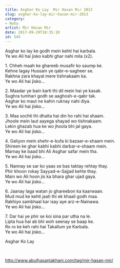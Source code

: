 ```yaml
---
title: Asghar Ko Lay  Mir Hasan Mir 2013
slug: asghar-ko-lay-mir-hasan-mir-2013
category: 
- Noha
artist: Mir Hasan Mir
date: 2017-09-29T18:35:10
id: 545
---
```


<p>Asghar ko lay ke godh mein kehti hai karbala.<br />
Ye wo Ali hai jisko kabhi ghar nahi mila (x2).</p>
<p>1. Chheh maah ke ghareeb musafir ko saump ke.<br />
Kehne lagay Hussain ye qabr-e-sagheer se.<br />
Rakhna zara khayal mere tishnakaam ka.<br />
Ye wo Ali hai jisko…</p>
<p>2. Maadar ye bain karti thi dil mein hai ye kasak.<br />
Sughra tumhari godh se aaghosh-e-qabr tak.<br />
Asghar ko maut ne kahin ruknay nahi diya.<br />
Ye wo Ali hai jisko…</p>
<p>3. Maa sochti thi dhalta hai din ho rahi hai shaam.<br />
Jhoole mein laut aayega shayad wo tishnakaam.<br />
Lekin ghazab hua ke wo jhoola bhi jal gaya.<br />
Ye wo Ali hai jisko…</p>
<p>4. Galiyon mein shehr-e-kufa ki bazaar-e-shaam mein.<br />
Shireen ke ghar kabhi kabhi darbar-e-shaam mein.<br />
Marnay ke baad bhi Ali Asghar safar mein tha.<br />
Ye wo Ali hai jisko…</p>
<p>5. Nannay se sar ko yaas se bas taktay rehtay thay.<br />
Phir khoon rokay Sayyad-e-Sajjad kehte thay.<br />
Main wo Ali hoon jis ka bhara ghar ujad gaya.<br />
Ye wo Ali hai jisko…</p>
<p>6. Jaanay laga watan jo ghareebon ka kaarwaan.<br />
Mud mud ke kehti jaati thi ek khaali godh maa.<br />
Rakhiyo sambhaal kar isay aye arz-e-Nainawa.<br />
Ye wo Ali hai jisko…</p>
<p>7. Dar hai ye phir se koi sina par utha na le.<br />
Lipta hua hai ab bhi woh seenay se baap ke.<br />
Ro ro ke keh rahi hai Takallum ye Karbala.<br />
Ye wo Ali hai jisko…</p>
<p>Asghar Ko Lay</p>
<p> </p>
<p><a href="http://www.abulhasanlakhani.com/tag/mir-hasan-mir/">http://www.abulhasanlakhani.com/tag/mir-hasan-mir/</a></p>